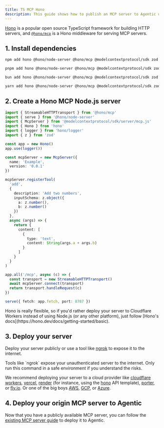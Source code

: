 ```yaml
---
title: TS MCP Hono
description: This guide shows how to publish an MCP server to Agentic using TypeScript and Hono's MCP support.
---
```


[Hono](https://hono.dev) is a popular open source TypeScript framework for building HTTP servers, and [`@hono/mcp`](https://github.com/honojs/middleware/tree/main/packages/mcp) is a Hono middleware for serving MCP servers.

## 1. Install dependencies

<CodeGroup>

```bash npm
npm add hono @hono/node-server @hono/mcp @modelcontextprotocol/sdk zod
```

```bash pnpm
pnpm add hono @hono/node-server @hono/mcp @modelcontextprotocol/sdk zod
```

```bash bun
bun add hono @hono/node-server @hono/mcp @modelcontextprotocol/sdk zod
```

```bash yarn
yarn add hono @hono/node-server @hono/mcp @modelcontextprotocol/sdk zod
```

</CodeGroup>

## 2. Create a Hono MCP Node.js server

```ts server.ts
import { StreamableHTTPTransport } from '@hono/mcp'
import { serve } from '@hono/node-server'
import { McpServer } from '@modelcontextprotocol/sdk/server/mcp.js'
import { Hono } from 'hono'
import { logger } from 'hono/logger'
import { z } from 'zod'

const app = new Hono()
app.use(logger())

const mcpServer = new McpServer({
  name: 'Example',
  version: '0.0.1'
})

mcpServer.registerTool(
  'add',
  {
    description: 'Add two numbers',
    inputSchema: z.object({
      a: z.number(),
      b: z.number()
    })
  },
  async (args) => {
    return {
      content: [
        {
          type: 'text',
          content: String(args.a + args.b)
        }
      ]
    }
  }
)

app.all('/mcp', async (c) => {
  const transport = new StreamableHTTPTransport()
  await mcpServer.connect(transport)
  return transport.handleRequest(c)
})

serve({ fetch: app.fetch, port: 8787 })
```

<Note>
  Hono is really flexible, so if you'd rather deploy your server to Cloudflare
  Workers instead of using Node.js (or any other platform), just follow [Hono's
  docs](https://hono.dev/docs/getting-started/basic).
</Note>

## 3. Deploy your server

Deploy your server publicly or use a tool like [ngrok](https://ngrok.com) to expose it to the internet.

<Warning>
  Tools like `ngrok` expose your unauthenticated server to the internet. Only
  run this command in a safe environment if you understand the risks.
</Warning>

We recommend deploying your server to a cloud provider like [cloudflare workers](https://workers.cloudflare.com), [vercel](https://vercel.com/guides/hosting-backend-apis), [render](https://render.com/docs/deploy-fastapi) (for instance, using the [hono](https://vercel.com/templates/hono/hono-on-vercel) API template), [porter](https://docs.porter.run/guides/nodejs/deploy-nodejs), or [fly.io](https://fly.io/docs/python/frameworks/fastapi/). Or one of the big boys [AWS](https://aws.amazon.com), [GCP](https://cloud.google.com), or [Azure](https://azure.microsoft.com).

## 4. Deploy your origin MCP server to Agentic

Now that you have a publicly available MCP server, you can follow the [existing MCP server guide](/publishing/guides/existing-mcp-server) to deploy it to Agentic.
